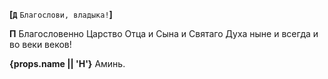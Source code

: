 
**[`Д`** `Благослови, владыка!`**]**

**П**
Благословенно Царство Отца и Сына и Святаго Духа ныне и всегда и во веки веков!

<If condition={!props.noAmin}>**{props.name || 'Н'}** Аминь.</If>
